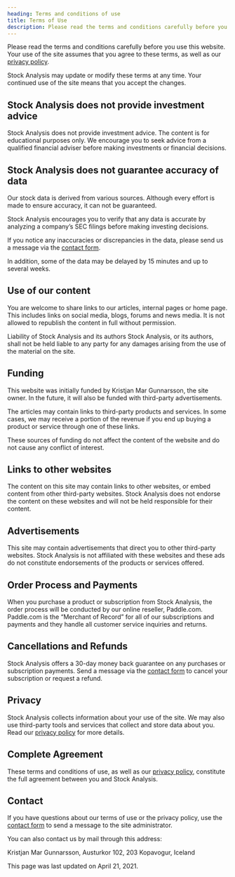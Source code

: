 ---
heading: Terms and conditions of use
title: Terms of Use
description: Please read the terms and conditions carefully before you use this website. Your use of the site assumes that you agree to these terms
---

Please read the terms and conditions carefully before you use this website. Your use of the site assumes that you agree to these terms, as well as our [privacy policy](/privacy-policy/).

Stock Analysis may update or modify these terms at any time. Your continued use of the site means that you accept the changes.

## Stock Analysis does not provide investment advice

Stock Analysis does not provide investment advice. The content is for educational purposes only. We encourage you to seek advice from a qualified financial adviser before making investments or financial decisions.

## Stock Analysis does not guarantee accuracy of data

Our stock data is derived from various sources. Although every effort is made to ensure accuracy, it can not be guaranteed.

Stock Analysis encourages you to verify that any data is accurate by analyzing a company’s SEC filings before making investing decisions.

If you notice any inaccuracies or discrepancies in the data, please send us a message via the [contact form](/contact/).

In addition, some of the data may be delayed by 15 minutes and up to several weeks.

## Use of our content

You are welcome to share links to our articles, internal pages or home page. This includes links on social media, blogs, forums and news media. It is not allowed to republish the content in full without permission.

Liability of Stock Analysis and its authors
Stock Analysis, or its authors, shall not be held liable to any party for any damages arising from the use of the material on the site.

## Funding

This website was initially funded by Kristjan Mar Gunnarsson, the site owner. In the future, it will also be funded with third-party advertisements.

The articles may contain links to third-party products and services. In some cases, we may receive a portion of the revenue if you end up buying a product or service through one of these links.

These sources of funding do not affect the content of the website and do not cause any conflict of interest.

## Links to other websites

The content on this site may contain links to other websites, or embed content from other third-party websites. Stock Analysis does not endorse the content on these websites and will not be held responsible for their content.

## Advertisements

This site may contain advertisements that direct you to other third-party websites. Stock Analysis is not affiliated with these websites and these ads do not constitute endorsements of the products or services offered.

## Order Process and Payments

When you purchase a product or subscription from Stock Analysis, the order process will be conducted by our online reseller, Paddle.com. Paddle.com is the “Merchant of Record” for all of our subscriptions and payments and they handle all customer service inquiries and returns.

## Cancellations and Refunds

Stock Analysis offers a 30-day money back guarantee on any purchases or subscription payments. Send a message via the [contact form](/contact/) to cancel your subscription or request a refund.

## Privacy

Stock Analysis collects information about your use of the site. We may also use third-party tools and services that collect and store data about you. Read our [privacy policy](/privacy-policy/) for more details.

## Complete Agreement

These terms and conditions of use, as well as our [privacy policy](/privacy-policy/), constitute the full agreement between you and Stock Analysis.

## Contact

If you have questions about our terms of use or the privacy policy, use the [contact form](/contact/) to send a message to the site administrator.

You can also contact us by mail through this address:

Kristjan Mar Gunnarsson,
Austurkor 102,
203 Kopavogur,
Iceland

This page was last updated on April 21, 2021.
